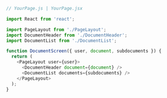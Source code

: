 ```js
// YourPage.js | YourPage.jsx

import React from 'react';

import PageLayout from './PageLayout';
import DocumentHeader from './DocumentHeader';
import DocumentList from './DocumentList';

function DocumentScreen({ user, document, subdocuments }) {
  return (
    <PageLayout user={user}>
      <DocumentHeader document={document} />
      <DocumentList documents={subdocuments} />
    </PageLayout>
  );
}
```